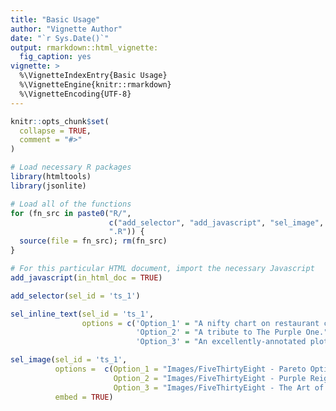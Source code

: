 ```yaml
---
title: "Basic Usage"
author: "Vignette Author"
date: "`r Sys.Date()`"
output: rmarkdown::html_vignette:
  fig_caption: yes
vignette: >
  %\VignetteIndexEntry{Basic Usage}
  %\VignetteEngine{knitr::rmarkdown}
  %\VignetteEncoding{UTF-8}
---
```


```r
knitr::opts_chunk$set(
  collapse = TRUE,
  comment = "#>"
)
```
```r
# Load necessary R packages
library(htmltools)
library(jsonlite)

# Load all of the functions
for (fn_src in paste0("R/",
                      c("add_selector", "add_javascript", "sel_image", "sel_inline_text"),
                      ".R")) {
  source(file = fn_src); rm(fn_src)
}
```

```r
# For this particular HTML document, import the necessary Javascript
add_javascript(in_html_doc = TRUE)
```

```r
add_selector(sel_id = 'ts_1')
```

```r
sel_inline_text(sel_id = 'ts_1',
                options = c('Option_1' = "A nifty chart on restaurant choice.",
                            'Option_2' = "A tribute to The Purple One.",
                            'Option_3' = "An excellently-annotated plot."))
```

```r
sel_image(sel_id = 'ts_1',
          options =  c(Option_1 = "Images/FiveThirtyEight - Pareto Optimization in Restaurant Choice.png", 
                       Option_2 = "Images/FiveThirtyEight - Purple Reign.png",
                       Option_3 = "Images/FiveThirtyEight - The Art of Cherry-picking a Poll.png"),
          embed = TRUE)
```